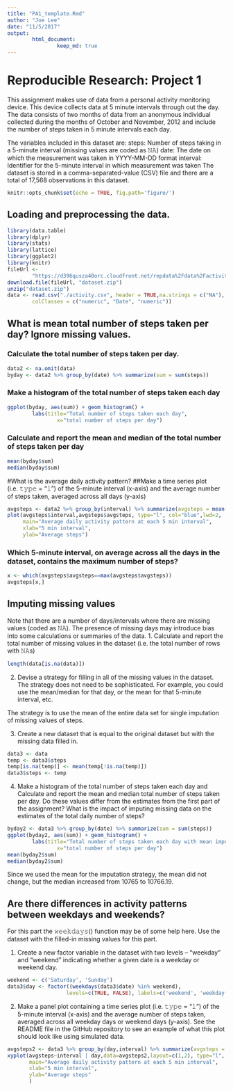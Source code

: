 ```yaml
---
title: "PA1_template.Rmd"
author: "Joe Lee"
date: "11/5/2017"
output: 
        html_document:  
                keep_md: true 
---
```

# Reproducible Research: Project 1
This assignment makes use of data from a personal activity monitoring device. This device collects data at 5 minute intervals through out the day. The data consists of two months of data from an anonymous individual collected during the months of October and November, 2012 and include the number of steps taken in 5 minute intervals each day.

The variables included in this dataset are:
steps: Number of steps taking in a 5-minute interval (missing values are coded as 𝙽𝙰)
date: The date on which the measurement was taken in YYYY-MM-DD format
interval: Identifier for the 5-minute interval in which measurement was taken
The dataset is stored in a comma-separated-value (CSV) file and there are a total of 17,568 observations in this dataset.
```r
knitr::opts_chunk$set(echo = TRUE, fig.path='figure/')
```

## Loading and preprocessing the data.
```r
library(data.table)
library(dplyr)
library(stats)
library(lattice)
library(ggplot2)
library(knitr)
fileUrl <- 
        "https://d396qusza40orc.cloudfront.net/repdata%2Fdata%2Factivity.zip"
download.file(fileUrl, "dataset.zip")
unzip("dataset.zip")
data <- read.csv("./activity.csv", header = TRUE,na.strings = c("NA"),
        colClasses = c("numeric", "Date", "numeric"))
```

## What is mean total number of steps taken per day? Ignore missing values.
### Calculate the total number of steps taken per day.
```r
data2 <- na.omit(data)
byday <- data2 %>% group_by(date) %>% summarize(sum = sum(steps))
```
### Make a histogram of the total number of steps taken each day
```r
ggplot(byday, aes(sum)) + geom_histogram() + 
        labs(title="Total number of steps taken each day", 
                x="total number of steps per day")
```
### Calculate and report the mean and median of the total number of steps taken per day
```r
mean(byday$sum)
median(byday$sum)
```

#What is the average daily activity pattern?
##Make a time series plot (i.e. 𝚝𝚢𝚙𝚎 = "𝚕") of the 5-minute interval (x-axis) and the average number of steps taken, averaged across all days (y-axis)
```r
avgsteps <- data2 %>% group_by(interval) %>% summarize(avgsteps = mean(steps))
plot(avgsteps$interval,avgsteps$avgsteps, type="l", col="blue",lwd=2,
     main="Average daily activity pattern at each 5 min interval",
     xlab="5 min interval",
     ylab="Average steps")
```
### Which 5-minute interval, on average across all the days in the dataset, contains the maximum number of steps?
```r
x <- which(avgsteps$avgsteps==max(avgsteps$avgsteps))
avgsteps[x,]
```

## Imputing missing values
Note that there are a number of days/intervals where there are missing values (coded as 𝙽𝙰). The presence of missing days may introduce bias into some calculations or summaries of the data.
1. Calculate and report the total number of missing values in the dataset (i.e. the total number of rows with 𝙽𝙰s)
```r
length(data[is.na(data)])
```
2. Devise a strategy for filling in all of the missing values in the dataset. The strategy does not need to be sophisticated. For example, you could use the mean/median for that day, or the mean for that 5-minute interval, etc.

The strategy is to use the mean of the entire data set for single imputation of missing values of steps.

3. Create a new dataset that is equal to the original dataset but with the missing data filled in.
```r
data3 <- data
temp <- data3$steps
temp[is.na(temp)] <- mean(temp[!is.na(temp)])
data3$steps <- temp
```
4. Make a histogram of the total number of steps taken each day and Calculate and report the mean and median total number of steps taken per day. Do these values differ from the estimates from the first part of the assignment? What is the impact of imputing missing data on the estimates of the total daily number of steps?
```r
byday2 <- data3 %>% group_by(date) %>% summarize(sum = sum(steps))
ggplot(byday2, aes(sum)) + geom_histogram() + 
        labs(title="Total number of steps taken each day with mean imputation",
                x="total number of steps per day")
mean(byday2$sum)
median(byday2$sum)
```
Since we used the mean for the imputation strategy, the mean did not change, but the median increased from 10765 to 10766.19.


## Are there differences in activity patterns between weekdays and weekends?

For this part the 𝚠𝚎𝚎𝚔𝚍𝚊𝚢𝚜() function may be of some help here. Use the dataset with the filled-in missing values for this part.

1. Create a new factor variable in the dataset with two levels – “weekday” and “weekend” indicating whether a given date is a weekday or weekend day.
```r
weekend <- c('Saturday', 'Sunday')
data3$day <- factor((weekdays(data3$date) %in% weekend), 
                   levels=c(TRUE, FALSE), labels=c('weekend', 'weekday'))
```
2. Make a panel plot containing a time series plot (i.e. 𝚝𝚢𝚙𝚎 = "𝚕") of the 5-minute interval (x-axis) and the average number of steps taken, averaged across all weekday days or weekend days (y-axis). See the README file in the GitHub repository to see an example of what this plot should look like using simulated data.
```r
avgsteps2 <- data3 %>% group_by(day,interval) %>% summarize(avgsteps = mean(steps))
xyplot(avgsteps~interval | day,data=avgsteps2,layout=c(1,2), type="l",
       main="Average daily activity pattern at each 5 min interval",
       xlab="5 min interval",
       ylab="Average steps"
       )
```

